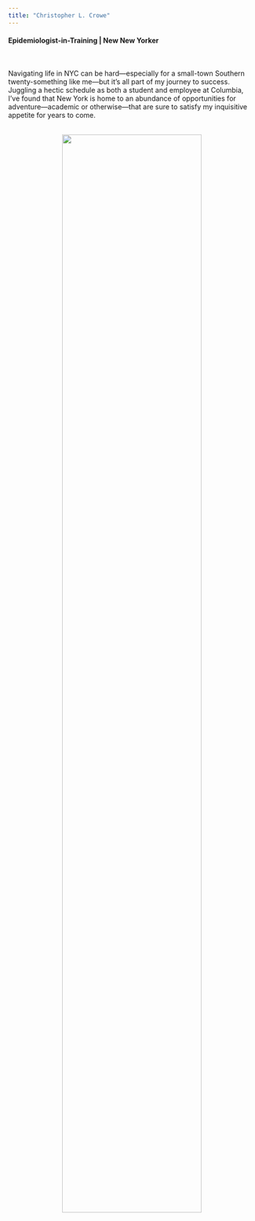 ```yaml
---
title: "Christopher L. Crowe"
---
```


#### Epidemiologist-in-Training | New New Yorker

<br> 

Navigating life in NYC can be hard---especially for a small-town Southern twenty-something like me---but it's all part of my journey to success. Juggling a hectic schedule as both a student and employee at Columbia,  I've found that New York is home to an abundance of opportunities for adventure---academic or otherwise---that are sure to satisfy my inquisitive appetite for years to come. 

<br>
<center>
<img src="images/NYC.jpg" style="width:75%">
</center>


